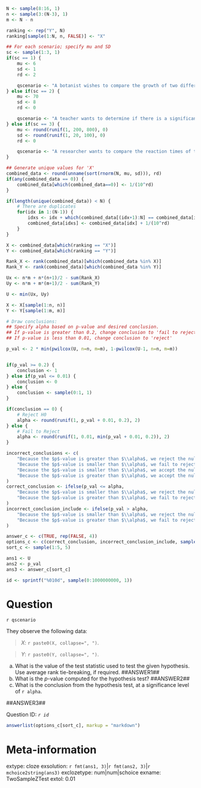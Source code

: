 ```r

N <- sample(8:16, 1)
n <- sample(3:(N-3), 1)
m <- N - n 

ranking <- rep("Y", N)
ranking[sample(1:N, n, FALSE)] <- "X"

## For each scenario; specify mu and SD 
sc <- sample(1:3, 1)
if(sc == 1) {
    mu <- 6
    sd <- 1
    rd <- 2 

    qscenario <- "A botanist wishes to compare the growth of two different varieties of tomato plants. The heights of plants from two different varieties are recorded, after two weeks of growing. The botanist is interested in understanding whether the growth patterns differ for these varieties, or not."
} else if(sc == 2) {
    mu <- 70
    sd <- 8
    rd <- 0

    qscenario <- "A teacher wants to determine if there is a significant difference in the exam scores of students who attended a review session and those who did not. They collect the exam scores for individuals who attended the review, and for those who did not. Because the students who attended the review may have been substantially different from those who did not, they are simply interested in understanding whether there is any difference in the scores."
} else if(sc == 3) {
    mu <- round(runif(1, 200, 800), 0)
    sd <- round(runif(1, 20, 100), 0)
    rd <- 0

    qscenario <- "A researcher wants to compare the reaction times of two groups of participants: one group that has been drinking water and another group that has been drinking caffeine. Past research suggests that the distribution of reaction times in the population may change in location under different conditions, but it does not change in shape. They want to test whether caffeine changes the median of the distribution."
}

## Generate unique values for 'X' 
combined_data <- round(unname(sort(rnorm(N, mu, sd))), rd)
if(any(combined_data == 0)) {
    combined_data[which(combined_data==0)] <- 1/(10^rd)
}

if(length(unique(combined_data)) < N) {
    # There are duplicates
    for(idx in 1:(N-1)) {
        idxs <- idx + which(combined_data[(idx+1):N] == combined_data[idx])
        combined_data[idxs] <- combined_data[idx] + 1/(10^rd)
    }
}

X <- combined_data[which(ranking == "X")]
Y <- combined_data[which(ranking == "Y")]

Rank_X <- rank(combined_data)[which(combined_data %in% X)]
Rank_Y <- rank(combined_data)[which(combined_data %in% Y)]

Ux <- n*m + n*(n+1)/2 - sum(Rank_X)
Uy <- n*m + m*(m+1)/2 - sum(Rank_Y)

U <- min(Ux, Uy)

X <- X[sample(1:n, n)]
Y <- Y[sample(1:m, m)]

# Draw conclusions:
## Specify alpha based on p-value and desired conclusion.
## If p-value is greater than 0.2, change conclusion to 'fail to reject'
## If p-value is less than 0.01, change conclusion to 'reject'

p_val <- 2 * min(pwilcox(U, n=n, m=m), 1-pwilcox(U-1, n=n, m=m))


if(p_val >= 0.2) {
    conclusion <- 1
} else if(p_val <= 0.01) {
    conclusion <- 0
} else {
    conclusion <- sample(0:1, 1)
}

if(conclusion == 0) {
    # Reject H0
    alpha <- round(runif(1, p_val + 0.01, 0.2), 2)
} else {
    # Fail to Reject
    alpha <- round(runif(1, 0.01, min(p_val + 0.01, 0.2)), 2)
}

incorrect_conclusions <- c(
    "Because the $p$-value is greater than $\\alpha$, we reject the null hypothesis.",
    "Because the $p$-value is smaller than $\\alpha$, we fail to reject the null hypothesis.",
    "Because the $p$-value is smaller than $\\alpha$, we accept the null hypothesis.",
    "Because the $p$-value is greater than $\\alpha$, we accept the null hypothesis."
)
correct_conclusion <- ifelse(p_val <= alpha, 
    "Because the $p$-value is smaller than $\\alpha$, we reject the null hypothesis.",
    "Because the $p$-value is greater than $\\alpha$, we fail to reject the null hypothesis."
)
incorrect_conclusion_include <- ifelse(p_val > alpha, 
    "Because the $p$-value is smaller than $\\alpha$, we reject the null hypothesis.",
    "Because the $p$-value is greater than $\\alpha$, we fail to reject the null hypothesis."
)

answer_c <- c(TRUE, rep(FALSE, 4))
options_c <- c(correct_conclusion, incorrect_conclusion_include, sample(incorrect_conclusions, 3))
sort_c <- sample(1:5, 5)

ans1 <- U
ans2 <- p_val
ans3 <- answer_c[sort_c]

id <- sprintf("%010d", sample(0:1000000000, 1))

```

Question
========

`r qscenario`

They observe the following data: 

> $X$: `r paste0(X, collapse=", ")`.

> $Y$: `r paste0(Y, collapse=", ")`.

a. What is the value of the test statistic used to test the given hypothesis. Use average rank tie-breaking, if required. ##ANSWER1##
b. What is the $p$-value computed for the hypothesis test? ##ANSWER2##
c. What is the conclusion from the hypothesis test, at a significance level of `r alpha`.

##ANSWER3##

Question ID: *`r id`*

```r
answerlist(options_c[sort_c], markup = "markdown")
```


Meta-information
================
extype: cloze
exsolution: `r fmt(ans1, 3)`|`r fmt(ans2, 3)`|`r mchoice2string(ans3)`
exclozetype: num|num|schoice
exname: TwoSampleZTest
extol: 0.01